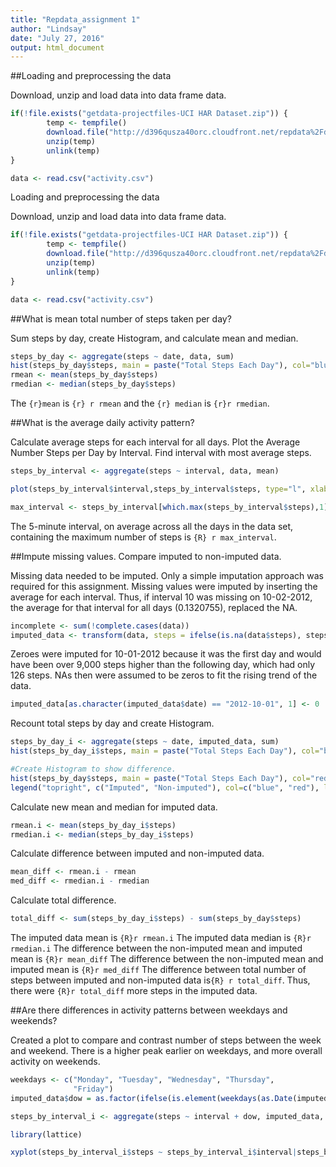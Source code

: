 ---
title: "Repdata_assignment 1"
author: "Lindsay"
date: "July 27, 2016"
output: html_document
---


##Loading and preprocessing the data

Download, unzip and load data into data frame data.

```{r}
if(!file.exists("getdata-projectfiles-UCI HAR Dataset.zip")) {
        temp <- tempfile()
        download.file("http://d396qusza40orc.cloudfront.net/repdata%2Fdata%2Factivity.zip",temp)
        unzip(temp)
        unlink(temp)
}

data <- read.csv("activity.csv")
```

Loading and preprocessing the data

Download, unzip and load data into data frame data.

```{r}
if(!file.exists("getdata-projectfiles-UCI HAR Dataset.zip")) {
        temp <- tempfile()
        download.file("http://d396qusza40orc.cloudfront.net/repdata%2Fdata%2Factivity.zip",temp)
        unzip(temp)
        unlink(temp)
}

data <- read.csv("activity.csv")

```

##What is mean total number of steps taken per day?

Sum steps by day, create Histogram, and calculate mean and median.

```{r}

steps_by_day <- aggregate(steps ~ date, data, sum)
hist(steps_by_day$steps, main = paste("Total Steps Each Day"), col="blue", xlab="Number of Steps")
rmean <- mean(steps_by_day$steps)
rmedian <- median(steps_by_day$steps)

```


The ```{r}mean``` is ```{r} r rmean``` and the ```{r} median``` is ```{r}r rmedian```.

##What is the average daily activity pattern?

Calculate average steps for each interval for all days.
Plot the Average Number Steps per Day by Interval.
Find interval with most average steps.

```{R}
steps_by_interval <- aggregate(steps ~ interval, data, mean)

plot(steps_by_interval$interval,steps_by_interval$steps, type="l", xlab="Interval", ylab="Number of Steps",main="Average Number of Steps per Day by Interval")

max_interval <- steps_by_interval[which.max(steps_by_interval$steps),1]
```


The 5-minute interval, on average across all the days in the data set, containing the maximum number of steps is ```{R} r max_interval```.


##Impute missing values. Compare imputed to non-imputed data.

Missing data needed to be imputed. Only a simple imputation approach was required for this assignment. Missing values were imputed by inserting the average for each interval. Thus, if interval 10 was missing on 10-02-2012, the average for that interval for all days (0.1320755), replaced the NA.


```{R}

incomplete <- sum(!complete.cases(data))
imputed_data <- transform(data, steps = ifelse(is.na(data$steps), steps_by_interval$steps[match(data$interval, steps_by_interval$interval)], data$steps))

```


Zeroes were imputed for 10-01-2012 because it was the first day and would have been over 9,000 steps higher than the following day, which had only 126 steps. NAs then were assumed to be zeros to fit the rising trend of the data.
```{R}

imputed_data[as.character(imputed_data$date) == "2012-10-01", 1] <- 0

```


Recount total steps by day and create Histogram.

```{R}
steps_by_day_i <- aggregate(steps ~ date, imputed_data, sum)
hist(steps_by_day_i$steps, main = paste("Total Steps Each Day"), col="blue", xlab="Number of Steps")

#Create Histogram to show difference. 
hist(steps_by_day$steps, main = paste("Total Steps Each Day"), col="red", xlab="Number of Steps", add=T)
legend("topright", c("Imputed", "Non-imputed"), col=c("blue", "red"), lwd=10)

```


Calculate new mean and median for imputed data.

```{R}
rmean.i <- mean(steps_by_day_i$steps)
rmedian.i <- median(steps_by_day_i$steps)

```


Calculate difference between imputed and non-imputed data.

```{R}
mean_diff <- rmean.i - rmean
med_diff <- rmedian.i - rmedian
```



Calculate total difference.

```{R}

total_diff <- sum(steps_by_day_i$steps) - sum(steps_by_day$steps)

```


The imputed data mean is ```{R}r rmean.i```
The imputed data median is ```{R}r rmedian.i```
The difference between the non-imputed mean and imputed mean is ```{R}r mean_diff```
The difference between the non-imputed mean and imputed mean is ```{R}r med_diff```
The difference between total number of steps between imputed and non-imputed data is```{R} r total_diff```. Thus, there were ```{R}r total_diff``` more steps in the imputed data.



##Are there differences in activity patterns between weekdays and weekends?

Created a plot to compare and contrast number of steps between the week and weekend. There is a higher peak earlier on weekdays, and more overall activity on weekends.




```{R}
weekdays <- c("Monday", "Tuesday", "Wednesday", "Thursday", 
              "Friday")
imputed_data$dow = as.factor(ifelse(is.element(weekdays(as.Date(imputed_data$date)),weekdays), "Weekday", "Weekend"))

steps_by_interval_i <- aggregate(steps ~ interval + dow, imputed_data, mean)

library(lattice)

xyplot(steps_by_interval_i$steps ~ steps_by_interval_i$interval|steps_by_interval_i$dow, main="Average Steps per Day by Interval",xlab="Interval", ylab="Steps",layout=c(1,2), type="l")

```


